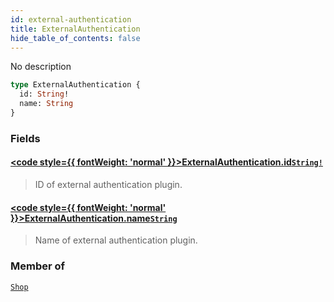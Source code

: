 ```yaml
---
id: external-authentication
title: ExternalAuthentication
hide_table_of_contents: false
---
```








No description

```graphql
type ExternalAuthentication {
  id: String!
  name: String
}
```


### Fields

#### [<code style={{ fontWeight: 'normal' }}>ExternalAuthentication.<b>id</b></code>](#)<Bullet />[`String!`](../../../developer/api-reference/scalars/string) <Badge class="secondary" text="non-null"/> <Badge class="secondary" text="scalar"/>
> ID of external authentication plugin.
> 

#### [<code style={{ fontWeight: 'normal' }}>ExternalAuthentication.<b>name</b></code>](#)<Bullet />[`String`](../../../developer/api-reference/scalars/string) <Badge class="secondary" text="scalar"/>
> Name of external authentication plugin.
> 



### Member of

[`Shop`](../../../developer/api-reference/objects/shop)  <Badge class="secondary" text="object"/>



